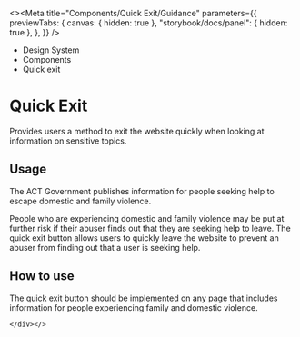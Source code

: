 
<><Meta
	title="Components/Quick Exit/Guidance"
	parameters={{
		previewTabs: {
			canvas: { hidden: true },
			"storybook/docs/panel": { hidden: true },
		},
	}} /><div className="act-docs-container">
		<Masthead />
		<main className="act-body">
			<div className="act-flex act-flex-light-purple">
				<div className="act-flex__container act-flex__container-padding-trim">
					<div className="act-flex__grid">
						<div className="act-flex__row">
							<div className="act-col__cw-12">
								<div className="act-box">
									<div className="act-breadcrumbs">
										<ul className="act-breadcrumbs__container">
											<li className="act-breadcrumbs__crumb act-h6">
												<LinkTo className="act-breadcrumbs__crumb__link" kind="about-about--page">
													Design System <z className="fa-solid fa-angle-right"></z>
												</LinkTo>
											</li>
											<li className="act-breadcrumbs__crumb act-h6">
												<LinkTo className="act-breadcrumbs__crumb__link" kind="components-overview--page">
													Components <z className="fa-solid fa-angle-right"></z>
												</LinkTo>
											</li>
											<li className="act-breadcrumbs__crumb act-h6">
												<LinkTo className="act-breadcrumbs__crumb__link" kind="components-quickexit-overview--page">
													Quick exit <z className="fa-solid fa-angle-right"></z>
												</LinkTo>
											</li>
										</ul>
									</div>
									<h1>Quick Exit</h1>
									<p>Provides users a method to exit the website quickly when looking at information on sensitive topics.</p>
								</div>
							</div>
						</div>
					</div>
				</div>
			</div>
			<div className="act-flex">
				<div className="act-flex__container">
					<div className="act-flex__grid">
						<div className="act-flex__row">
							<div className="act-col__cw-12">
								<div className="act-box">
									<h2>Usage</h2>
									<p>The ACT Government publishes information for people seeking help to escape domestic and family violence.</p>
									<p>People who are experiencing domestic and family violence may be put at further risk if their abuser finds out that they are seeking help to leave. The quick exit button allows users to quickly leave the website to prevent an abuser from finding out that a user is seeking help.</p>
								</div>
							</div>
						</div>
					</div>
				</div>
			</div>
			<div className="act-flex">
				<div className="act-flex__container">
					<div className="act-flex__grid">
						<div className="act-f;ex__row">
							<div className="act-col__cw-12">
								<div className="act-box">
									<h2>How to use</h2>
									<p>The quick exit button should be implemented on any page that includes information for people experiencing family and domestic violence.</p>
								</div>
							</div>
						</div>
					</div>
				</div>
			</div>
		</main>
		<footer className="act-footer">
			<AoC />
			<Footer />
		</footer>

	</div></>
